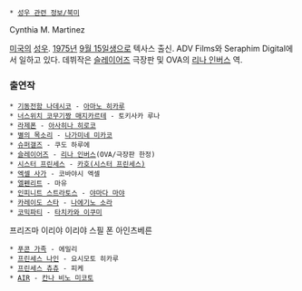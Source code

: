  * [[성우 관련 정보/북미]]

Cynthia M. Martinez 

[[미국]]의 [[성우]]. [[1975년]] [[9월 15일]]생으로 텍사스 출신. ADV Films와 Seraphim Digital에서 일하고 있다. 데뷔작은 [[슬레이어즈]] 극장판 및 OVA의 [[리나 인버스]] 역.

=== 출연작 ===
 * [[기동전함 나데시코]] - [[아마노 히카루]]
 * [[너스위치 코무기짱 매지카르테]] - 토키사카 루나
 * [[라제폰]] - [[아사히나 히로코]]
 * [[별의 목소리]] - [[나가미네 미카코]]
 * [[슈퍼갤즈]] - 쿠도 하루에
 * [[슬레이어즈]] - [[리나 인버스]](OVA/극장판 한정)
 * [[시스터 프린세스]] - [[카호(시스터 프린세스)]]
 * [[엑셀 사가]] - 코바야시 엑셀
 * [[엘펜리트]] - 마유
 * [[인피니트 스트라토스]] - [[야마다 마야]]
 * [[카레이도 스타]] - [[나에기노 소라]]
 * [[코믹파티]] - [[타치카와 이쿠미]]
프리즈마 이리야 이리야 스필 폰 아인츠베른
 * [[푸콘 가족]] - 에밀리
 * [[프린세스 나인]] - 요시모토 히카루
 * [[프린세스 츄츄]] - 피케
 * [[AIR]] - [[칸나 비노 미코토]]

